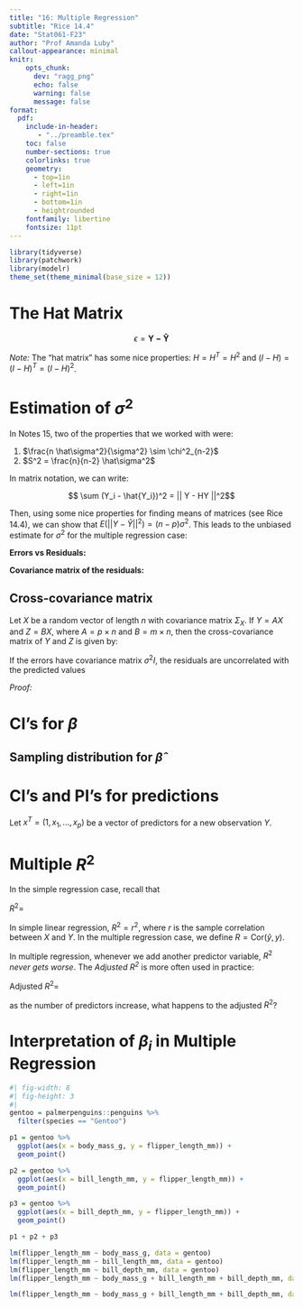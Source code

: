 ```yaml
---
title: "16: Multiple Regression"
subtitle: "Rice 14.4"
date: "Stat061-F23"
author: "Prof Amanda Luby"
callout-appearance: minimal
knitr:
    opts_chunk: 
      dev: "ragg_png"
      echo: false
      warning: false
      message: false
format:
  pdf:
    include-in-header: 
       - "../preamble.tex"
    toc: false
    number-sections: true
    colorlinks: true
    geometry:
      - top=1in
      - left=1in
      - right=1in
      - bottom=1in
      - heightrounded
    fontfamily: libertine
    fontsize: 11pt
---
```


```r
library(tidyverse)
library(patchwork)
library(modelr)
theme_set(theme_minimal(base_size = 12))
```

# The Hat Matrix 

$$\epsilon= \mathbf{Y - \hat{Y}}$$

\vspace{2in}

*Note:* The "hat matrix" has some nice properties: $H = H^T = H^2$ and $(I-H) = (I-H)^T = (I-H)^2$. 

# Estimation of $\sigma^2$

In Notes 15, two of the properties that we worked with were: 

(1) $\frac{n \hat\sigma^2}{\sigma^2} \sim \chi^2_{n-2}$
(2) $S^2 = \frac{n}{n-2} \hat\sigma^2$

In matrix notation, we can write: 

$$ \sum (Y_i - \hat{Y_i})^2 = || Y - HY ||^2$$
\vspace{3in}

Then, using some nice properties for finding means of matrices (see Rice 14.4), we can show that $E(||Y - \hat{Y}||^2) = (n-p)\sigma^2$. This leads to the unbiased estimate for $\sigma^2$ for the multiple regression case: 

\vspace{1in}


**Errors vs Residuals:** 

\vspace{1in}


**Covariance matrix of the residuals:** 

\vspace{2in}

::: callout-note 
## Cross-covariance matrix

Let $X$ be a random vector of length $n$ with covariance matrix $\Sigma_X$. If $Y = AX$ and $Z = BX$, where $A = p \times n$ and $B = m \times n$, then the cross-covariance matrix of $Y$ and $Z$ is given by: 
\vspace{.5in}

:::

::: callout-note 
If the errors have covariance matrix $\sigma^2 I$, the residuals are uncorrelated with the predicted values
:::
*Proof:*

\vspace{3in}

# CI's for $\beta$

::: callout-note
## Sampling distribution for $\hat{\beta}$

\vspace{1in}

:::

\vspace{2in}

# CI's and PI's for predictions 

Let $x^T = (1, x_1, ..., x_p)$ be a vector of predictors for a new observation $Y$. 
\vspace{5in}

# Multiple $R^2$

In the simple regression case, recall that 

$R^2 =$

In simple linear regression, $R^2 = r^2$, where $r$ is the sample correlation between $X$ and $Y$. In the multiple regression case, we define $R = \text{Cor}(\hat{y}, y)$. 

In multiple regression, whenever we add another predictor variable, $R^2$ *never gets worse*. The *Adjusted $R^2$* is more often used in practice: 

Adjusted $R^2 =$

as the number of predictors increase, what happens to the adjusted $R^2$?

# Interpretation of $\beta_i$ in Multiple Regression

```r
#| fig-width: 8
#| fig-height: 3
#| 
gentoo = palmerpenguins::penguins %>%
  filter(species == "Gentoo")

p1 = gentoo %>%
  ggplot(aes(x = body_mass_g, y = flipper_length_mm)) + 
  geom_point()

p2 = gentoo %>%
  ggplot(aes(x = bill_length_mm, y = flipper_length_mm)) + 
  geom_point()

p3 = gentoo %>%
  ggplot(aes(x = bill_depth_mm, y = flipper_length_mm)) + 
  geom_point()

p1 + p2 + p3
```

```r
lm(flipper_length_mm ~ body_mass_g, data = gentoo)
lm(flipper_length_mm ~ bill_length_mm, data = gentoo)
lm(flipper_length_mm ~ bill_depth_mm, data = gentoo)
lm(flipper_length_mm ~ body_mass_g + bill_length_mm + bill_depth_mm, data = gentoo)
```

```r
lm(flipper_length_mm ~ body_mass_g + bill_length_mm + bill_depth_mm, data = gentoo) %>% summary()
```
